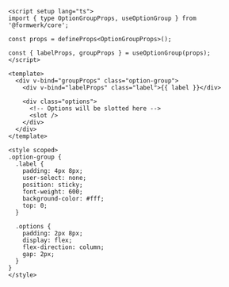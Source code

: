 ```vue collapse={20-39}
<script setup lang="ts">
import { type OptionGroupProps, useOptionGroup } from '@formwerk/core';

const props = defineProps<OptionGroupProps>();

const { labelProps, groupProps } = useOptionGroup(props);
</script>

<template>
  <div v-bind="groupProps" class="option-group">
    <div v-bind="labelProps" class="label">{{ label }}</div>

    <div class="options">
      <!-- Options will be slotted here -->
      <slot />
    </div>
  </div>
</template>

<style scoped>
.option-group {
  .label {
    padding: 4px 8px;
    user-select: none;
    position: sticky;
    font-weight: 600;
    background-color: #fff;
    top: 0;
  }

  .options {
    padding: 2px 8px;
    display: flex;
    flex-direction: column;
    gap: 2px;
  }
}
</style>
```
